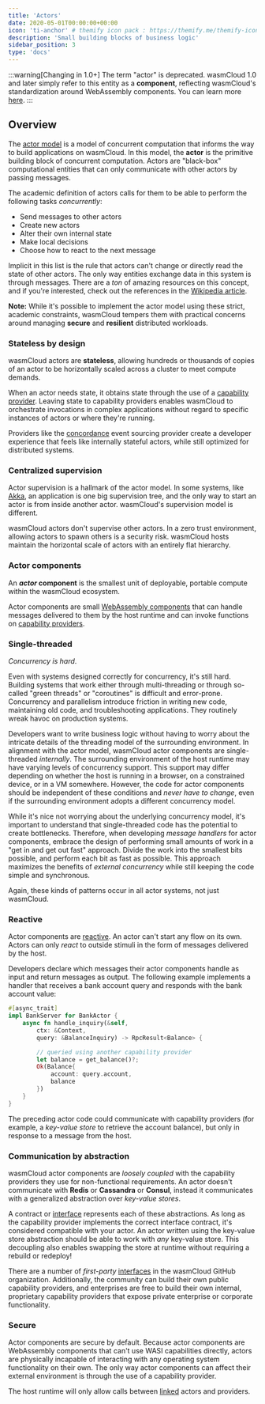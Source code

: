 ```yaml
---
title: 'Actors'
date: 2020-05-01T00:00:00+00:00
icon: 'ti-anchor' # themify icon pack : https://themify.me/themify-icons
description: 'Small building blocks of business logic'
sidebar_position: 3
type: 'docs'
---
```


:::warning[Changing in 1.0+]
The term "actor" is deprecated. wasmCloud 1.0 and later simply refer to this entity as a **component**, reflecting wasmCloud's standardization around WebAssembly components. You can learn more [here](/docs/concepts/components).
:::

## Overview

The [actor model](https://en.wikipedia.org/wiki/Actor_model) is a model of concurrent computation that informs the way to build applications on wasmCloud. In this model, the **actor** is the primitive building block of concurrent computation. Actors are "black-box" computational entities that can only communicate with other actors by passing messages.

The academic definition of actors calls for them to be able to perform the following tasks _concurrently_:

- Send messages to other actors
- Create new actors
- Alter their own internal state
- Make local decisions
- Choose how to react to the next message

Implicit in this list is the rule that actors can't change or directly read the state of other actors. The only way entities exchange data in this system is through messages. There are a _ton_ of amazing resources on this concept, and if you're interested, check out the references in the [Wikipedia article](https://en.wikipedia.org/wiki/Actor_model).

**Note:** While it's possible to implement the actor model using these strict, academic constraints, wasmCloud tempers them with practical concerns around managing **secure** and **resilient** distributed workloads.

### Stateless by design

wasmCloud actors are **stateless**, allowing hundreds or thousands of copies of an actor to be horizontally scaled across a cluster to meet compute demands.

When an actor needs state, it obtains state through the use of a [capability provider](/docs/0.82/concepts/capabilities). Leaving state to capability providers enables wasmCloud to orchestrate invocations in complex applications without regard to specific instances of actors or where they're running.

Providers like the [concordance](https://github.com/cosmonic/concordance) event sourcing provider create a developer experience that feels like internally stateful actors, while still optimized for distributed systems.

### Centralized supervision

Actor supervision is a hallmark of the actor model. In some systems, like [Akka](https://akka.io/), an application is one big supervision tree, and the only way to start an actor is from inside another actor. wasmCloud's supervision model is different.

wasmCloud actors don't supervise other actors. In a zero trust environment, allowing actors to spawn others is a security risk. wasmCloud hosts maintain the horizontal scale of actors with an entirely flat hierarchy.

### Actor components

An **_actor_ component** is the smallest unit of deployable, portable compute within the wasmCloud ecosystem.

Actor components are small [WebAssembly components](/docs/0.82/concepts/webassembly-components) that can handle messages delivered to them by the host runtime and can invoke functions on [capability providers](/docs/0.82/concepts/capabilities).

### Single-threaded

_Concurrency is hard_.

Even with systems designed correctly for concurrency, it's still hard. Building systems that work either through multi-threading or through so-called "green threads" or "coroutines" is difficult and error-prone. Concurrency and parallelism introduce friction in writing new code, maintaining old code, and troubleshooting applications. They routinely wreak havoc on production systems.

Developers want to write business logic without having to worry about the intricate details of the threading model of the surrounding environment. In alignment with the actor model, wasmCloud actor components are single-threaded _internally_. The surrounding environment of the host runtime may have varying levels of concurrency support. This support may differ depending on whether the host is running in a browser, on a constrained device, or in a VM somewhere. However, the code for actor components should be independent of these conditions and _never have to change_, even if the surrounding environment adopts a different concurrency model.

While it's nice not worrying about the underlying concurrency model, it's important to understand that single-threaded code has the potential to create bottlenecks. Therefore, when developing _message handlers_ for actor components, embrace the design of performing small amounts of work in a "get in and get out fast" approach. Divide the work into the smallest bits possible, and perform each bit as fast as possible. This approach maximizes the benefits of _external concurrency_ while still keeping the code simple and synchronous.

Again, these kinds of patterns occur in all actor systems, not just wasmCloud.

### Reactive

Actor components are [reactive](https://en.wikipedia.org/wiki/Reactive_programming). An actor can't start any flow on its own. Actors can only _react_ to outside stimuli in the form of messages delivered by the host.

Developers declare which messages their actor components handle as input and return messages as output. The following example implements a handler that receives a bank account query and responds with the bank account value:

```rust
#[async_trait]
impl BankServer for BankActor {
    async fn handle_inquiry(&self,
        ctx: &Context,
        query: &BalanceInquiry) -> RpcResult<Balance> {

        // queried using another capability provider
        let balance = get_balance()?;
        Ok(Balance{
            account: query.account,
            balance
        })
    }
}
```

The preceding actor code could communicate with capability providers (for example, a _key-value store_ to retrieve the account balance), but only in response to a message from the host.

### Communication by abstraction

wasmCloud actor components are _loosely coupled_ with the capability providers they use for non-functional requirements. An actor doesn't communicate with **Redis** or **Cassandra** or **Consul**, instead it communicates with a generalized abstraction over _key-value stores_.

A contract or [interface](/docs/0.82/concepts/interface-driven-development) represents each of these abstractions. As long as the capability provider implements the correct interface contract, it's considered compatible with your actor. An actor written using the key-value store abstraction should be able to work with _any_ key-value store. This decoupling also enables swapping the store at runtime without requiring a rebuild or redeploy!

There are a number of _first-party_ [interfaces](https://github.com/wasmcloud/interfaces) in the wasmCloud GitHub organization. Additionally, the community can build their own public capability providers, and enterprises are free to build their own internal, proprietary capability providers that expose private enterprise or corporate functionality.

### Secure

Actor components are secure by default. Because actor components are WebAssembly components that can't use WASI capabilities directly, actors are physically incapable of interacting with any operating system functionality on their own. The only way actor components can affect their external environment is through the use of a capability provider.

The host runtime will only allow calls between [linked](/docs/0.82/concepts/runtime-linking) actors and providers.
